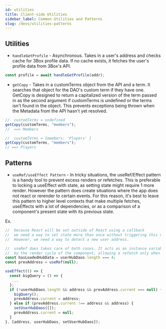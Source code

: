 ```yaml
---
id: utilities
title: Client-side Utilities
sidebar_label: Common Utilities and Patterns
slug: /devs/utilities-patterns
---
```


## Utilities

- `handleGetProfile` - Asynchronous. Takes in a user's address and checks cache for 3Box profile data. If no cache exists, it fetches the user's profile data from 3Box's API.

```js
const profile = await handleGetProfile(addr);
```

- `getCopy` - Takes in a customTerms object from the API and a term. It searches that object for the DAO's custom term if they have one. GetCopy is designed to return a capitalized version of the term passed in as the second argument if customTerms is undefined or the terms isn't found in the object. This prevents exceptions being thrown when the Metadata from the API hasn't yet resolved.

```js
//  customTerms = undefined
getCopy(customTerms, "members");
//  ==> Members

//  customTerms = {members: 'Players' }
getCopy(customTerms, "members");
// ==> Players
```

## Patterns

- `useRef/useEffect Pattern` - In tricky situations, the useRef/Effect pattern is a handy tool to prevent excess renders or refetches. This is preferable to locking a useEffect with state, as setting state might require 1 more render. However the pattern does create situations where the app does not react or rerender to certain events. For this reason, it's best to leave this pattern to higher level contexts that make multiple fetches, useEffects with a lot of dependencies, or as a comparison of a component's present state with its previous state.

Ex.

```js
//  because React will be set outside of React using a callback
//  we need a way to set state more than once without triggering this useEffect
//  However, we need a way to detect a new user address.

//  useRef does takes care of both cases. It acts as an instance variable that is unaffacted
//  by the render cycle of the component, allowing a refetch only when it absolutely needs to.
const hasLoadedHubData = userHubDaos.length === 4;
const prevAddress = useRef(null);

useEffect(() => {
  const bigQuery = () => {
   ...
  };
  if (!userHubDaos.length && address && prevAddress.current === null) {
    bigQuery();
    prevAddress.current = address;
  } else if (prevAddress.current !== address && address) {
    setUserHubDaos([]);
    prevAddress.current = null;
  }
}, [address, userHubDaos, setUserHubDaos]);
```
